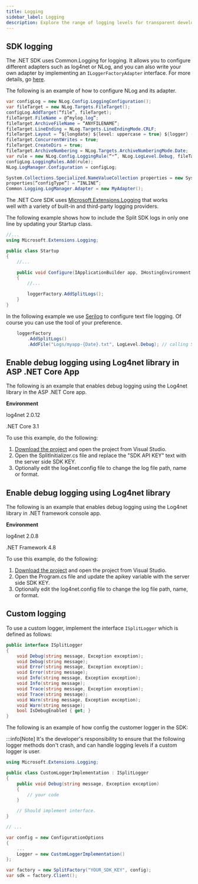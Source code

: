 ```yaml
---
title: Logging
sidebar_label: Logging
description: Explore the range of logging levels for transparent development and debugging.
---
```

 
## SDK logging

The .NET SDK uses Common.Logging for logging. It allows you to configure different adapters such as log4net or NLog, and you can also write your own adapter by implementing an `ILoggerFactoryAdapter` interface. For more details, go [here](http://netcommon.sourceforge.net/docs/2.1.0/reference/html/ch01.html).

The following is an example of how to configure NLog and its adapter.

```csharp title="C#"
var configLog = new NLog.Config.LoggingConfiguration();
var fileTarget = new NLog.Targets.FileTarget();
configLog.AddTarget(“file”, fileTarget);
fileTarget.FileName = @“mylog.log”;
fileTarget.ArchiveFileName = “ANYFILENAME”;
fileTarget.LineEnding = NLog.Targets.LineEndingMode.CRLF;
fileTarget.Layout = “${longdate} ${level: uppercase = true} ${logger} - ${message} - ${exception:format=tostring}“;
fileTarget.ConcurrentWrites = true;
fileTarget.CreateDirs = true;
fileTarget.ArchiveNumbering = NLog.Targets.ArchiveNumberingMode.Date;
var rule = new NLog.Config.LoggingRule(“*”, NLog.LogLevel.Debug, fileTarget);
configLog.LoggingRules.Add(rule);
NLog.LogManager.Configuration = configLog;

System.Collections.Specialized.NameValueCollection properties = new System.Collections.Specialized.NameValueCollection();
properties[“configType”] = “INLINE”;
Common.Logging.LogManager.Adapter = new MyAdapter();
```

The .NET Core SDK uses [Microsoft.Extensions.Logging](https://docs.microsoft.com/en-us/dotnet/api/microsoft.extensions.logging?view=dotnet-plat-ext-3.0) that works well with a variety of built-in and third-party logging providers.

The following example shows how to include the Split SDK logs in only one line by updating your Startup class.

```csharp title="C#"
//...
using Microsoft.Extensions.Logging;

public class Startup
{
    //...

    public void Configure(IApplicationBuilder app, IHostingEnvironment env, ILoggerFactory loggerFactory)
    {
        //...

        loggerFactory.AddSplitLogs();
    }
}
```

In the following example we use [Serilog](https://github.com/serilog/serilog-extensions-logging-file) to configure text file logging. Of course you can use the tool of your preference.

```csharp title="C#"
    loggerFactory
        .AddSplitLogs()
        .AddFile("Logs/myapp-{Date}.txt", LogLevel.Debug); // calling Serilog AddFile method
```

## Enable debug logging using Log4net library in ASP .NET Core App

The following is an example that enables debug logging using the Log4net library in the ASP .NET Core app.

**Environment**

log4net 2.0.12

.NET Core 3.1

To use this example, do the following:

1. [Download the project](https://github.com/splitio/split-dotnet-debug-log-examples/tree/main/SplitLog4netExample_NETCore) and open the project from Visual Studio.
2. Open the SplitInitializer.cs file and replace the "SDK API KEY" text with the server side SDK KEY.
3. Optionally edit the log4net.config file to change the log file path, name or format.

## Enable debug logging using Log4net library

The following is an example that enables debug logging using the Log4net library in .NET framework console app.

**Environment**

log4net 2.0.8

.NET Framework 4.8

To use this example, do the following:

1. [Download the project](https://github.com/splitio/split-dotnet-debug-log-examples/tree/main/SplitLog4netExample_NETFramework) and open the project from Visual Studio.
2. Open the Program.cs file and update the apikey variable with the server side SDK KEY.
3. Optionally edit the log4net.config file to change the log file path, name, or format.

## Custom logging

To use a custom logger, implement the interface `ISplitLogger` which is defined as follows:
```csharp title="C#"
public interface ISplitLogger
{
    void Debug(string message, Exception exception);
    void Debug(string message);
    void Error(string message, Exception exception);
    void Error(string message);
    void Info(string message, Exception exception);
    void Info(string message);
    void Trace(string message, Exception exception);
    void Trace(string message);
    void Warn(string message, Exception exception);
    void Warn(string message);
    bool IsDebugEnabled { get; }
}
```

The following is an example of how config the customer logger in the SDK:

:::info[Note]
It's the developer's responsibility to ensure that the following logger methods don't crash, and can handle logging levels if a custom logger is user.

```csharp title="C#"
using Microsoft.Extensions.Logging;

public class CustomLoggerImplementation : ISplitLogger
{
    public void Debug(string message, Exception exception)
    {
        // your code
    }

    // Should implement interface.
}

// ...

var config = new ConfigurationOptions
{
    ...
    Logger = new CustomLoggerImplementation()
};

var factory = new SplitFactory("YOUR_SDK_KEY", config);
var sdk = factory.Client();
```